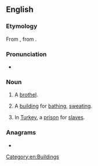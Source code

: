 ==English==

===Etymology===
From {{bor|en|it|bagno}}, from {{der|en|la|balneum||bath}}.

===Pronunciation===
* {{IPA|en|/ˈbænɪɔ/}}

===Noun===
{{en-noun}}

# A [[brothel]].
# {{lb|en|obsolete}} A [[building]] for [[bathe|bathing]], [[sweat]]ing.
# {{lb|en|obsolete}} In [[Turkey]], a [[prison]] for [[slave]]s.

===Anagrams===
* {{anagrams|en|a=abgino|gabion}}

[[Category:en:Buildings]]